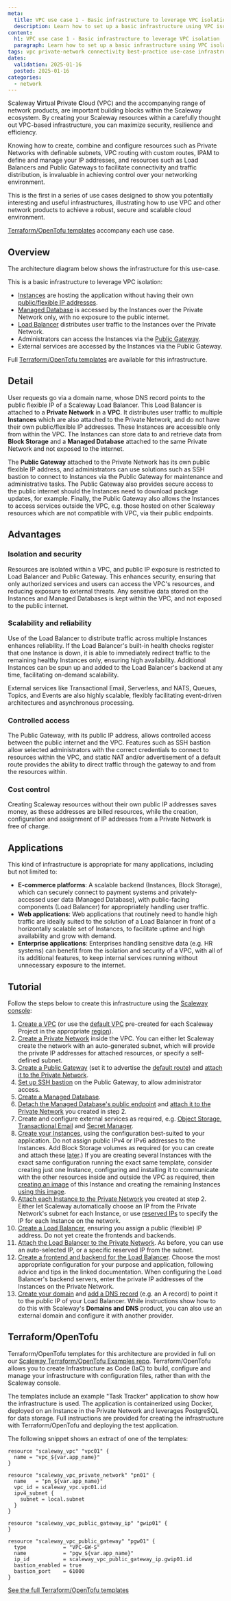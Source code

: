 ```yaml
---
meta:
  title: VPC use case 1 - Basic infrastructure to leverage VPC isolation
  description: Learn how to set up a basic infrastructure using VPC isolation for secure cloud environments. Step-by-step guidance on leveraging VPCs for optimal network isolation.
content:
  h1: VPC use case 1 - Basic infrastructure to leverage VPC isolation
  paragraph: Learn how to set up a basic infrastructure using VPC isolation for secure cloud environments. Step-by-step guidance on leveraging VPCs for optimal network isolation.
tags: vpc private-network connectivity best-practice use-case infrastructure-diagram
dates:
  validation: 2025-01-16
  posted: 2025-01-16
categories:
  - network
---
```


Scaleway **V**irtual **P**rivate **C**loud (VPC) and the accompanying range of network products, are important building blocks within the Scaleway ecosystem. By creating your Scaleway resources within a carefully thought out VPC-based infrastructure, you can maximize security, resilience and efficiency. 

Knowing how to create, combine and configure resources such as Private Networks with definable subnets, VPC routing with custom routes, IPAM to define and manage your IP addresses, and resources such as Load Balancers and Public Gateways to facilitate connectivity and traffic distribution, is invaluable in achieving control over your networking environment.

This is the first in a series of use cases designed to show you potentially interesting and useful infrastructures, illustrating how to use VPC and other network products to achieve a robust, secure and scalable cloud environment. 

[Terraform/OpenTofu templates](https://github.com/scaleway/terraform-examples/tree/main/demo-vpc-app) accompany each use case.

## Overview

The architecture diagram below shows the infrastructure for this use-case.

<Lightbox src="scaleway-vpc-infra-1.webp" size="large" alt="An architecture diagram shows how a Load Balancer inside a Scaleway VPC is attached to a Private Network. Also attached to the Private Network are three Instances (connected to Block Storage), a Managed Database, and a Public Gateway." />

This is a basic infrastructure to leverage VPC isolation:

- [Instances](/instances/concepts/#instance) are hosting the application without having their own [public/flexible IP addresses](/instances/concepts/#flexible-ip).
- [Managed Database](/managed-databases-for-postgresql-and-mysql/concepts/#managed-database) is accessed by the Instances over the Private Network only, with no exposure to the public internet.
- [Load Balancer](/load-balancer/concepts/) distributes user traffic to the Instances over the Private Network.
- Administrators can access the Instances via the [Public Gateway](/public-gateways/concepts/#public-gateway).
- External services are accessed by the Instances via the Public Gateway.

Full [Terraform/OpenTofu templates](##terraformopentofu) are available for this infrastructure.

## Detail

User requests go via a domain name, whose DNS record points to the public flexible IP of a Scaleway Load Balancer. This Load Balancer is attached to a **Private Network** in a **VPC**. It distributes user traffic to multiple **Instances** which are also attached to the Private Network, and do not have their own public/flexible IP addresses. These Instances are accessible only from within the VPC. The Instances can store data to and retrieve data from **Block Storage** and a **Managed Database** attached to the same Private Network and not exposed to the internet. 

The **Public Gateway** attached to the Private Network has its own public flexible IP address, and administrators can use solutions such as SSH bastion to connect to Instances via the Public Gateway for maintenance and administrative tasks. The Public Gateway also provides secure access to the public internet should the Instances need to download package updates, for example. Finally, the Public Gateway also allows the Instances to access services outside the VPC, e.g. those hosted on other Scaleway resources which are not compatible with VPC, via their public endpoints.

## Advantages

### Isolation and security

Resources are isolated within a VPC, and public IP exposure is restricted to Load Balancer and Public Gateway. This enhances security, ensuring that only authorized services and users can access the VPC's resources, and reducing exposure to external threats. Any sensitive data stored on the Instances and Managed Databases is kept within the VPC, and not exposed to the public internet.

### Scalability and reliability

Use of the Load Balancer to distribute traffic across multiple Instances enhances reliability. If the Load Balancer's built-in health checks register that one Instance is down, it is able to immediately redirect traffic to the remaining healthy Instances only, ensuring high availability. Additional Instances can be spun up and added to the Load Balancer's backend at any time, facilitating on-demand scalability.

External services like Transactional Email, Serverless, and NATS, Queues, Topics, and Events are also highly scalable, flexibly facilitating event-driven architectures and asynchronous processing.

### Controlled access

The Public Gateway, with its public IP address, allows controlled access between the public internet and the VPC. Features such as SSH bastion allow selected administrators with the correct credentials to connect to resources within the VPC, and static NAT and/or advertisement of a default route provides the ability to direct traffic through the gateway to and from the resources within.

### Cost control

Creating Scaleway resources without their own public IP addresses saves money, as these addresses are billed resources, while the creation, configuration and assignment of IP addresses from a Private Network is free of charge. 

## Applications

This kind of infrastructure is appropriate for many applications, including but not limited to:
- **E-commerce platforms**: A scalable backend (Instances, Block Storage), which can securely connect to payment systems and privately-accessed user data (Managed Database), with public-facing components (Load Balancer) for appropriately handling user traffic.
- **Web applications**: Web applications that routinely need to handle high traffic are ideally suited to the solution of a Load Balancer in front of a horizontally scalable set of Instances, to facilitate uptime and high availability and grow with demand.
- **Enterprise applications**: Enterprises handling sensitive data (e.g. HR systems) can benefit from the isolation and security of a VPC, with all of its additional features, to keep internal services running without unnecessary exposure to the internet.

## Tutorial

Follow the steps below to create this infrastructure using the [Scaleway console](https://console.scaleway.com/organization):

1. [Create a VPC](/vpc/how-to/create-vpc/) (or use the [default VPC](/vpc/how-to/create-vpc/#how-to-identify-your-default-vpcs) pre-created for each Scaleway Project in the appropriate [region](/vpc/concepts/#region-and-availability-zone)).
2. [Create a Private Network](/vpc/how-to/create-private-network/) inside the VPC. You can either let Scaleway create the network with an auto-generated subnet, which will provide the private IP addresses for attached resources, or specify a self-defined subnet.
3. [Create a Public Gateway](/public-gateways/how-to/create-a-public-gateway/) (set it to advertise the [default route](/public-gateways/concepts/#default-route)) and [attach it to the Private Network](/public-gateways/how-to/configure-a-public-gateway/#how-to-attach-a-public-gateway-to-a-private-network).
4. [Set up SSH bastion](/public-gateways/how-to/use-ssh-bastion/) on the Public Gateway, to allow administrator access.
5. [Create a Managed Database](/managed-databases-for-postgresql-and-mysql/how-to/create-a-database/).
6. [Detach the Managed Database's public endpoint](/managed-databases-for-postgresql-and-mysql/how-to/remove-public-endpoint/) and [attach it to the Private Network](/managed-databases-for-postgresql-and-mysql/how-to/connect-database-private-network/) you created in step 2.
7. Create and configure external services as required, e.g. [Object Storage](/object-storage/quickstart/), [Transactional Email](/transactional-email/quickstart/) and [Secret Manager](/secret-manager/quickstart/).
8. [Create your Instances](/instances/how-to/create-an-instance/), using the configuration best-suited to your application. Do not assign public IPv4 or IPv6 addresses to the Instances. Add Block Storage volumes as required (or you can create and attach these [later](/block-storage/quickstart/).)
    <Message type="tip">
    If you are creating several Instances with the exact same configuration running the exact same template, consider creating just one Instance, configuring and installing it to communicate with the other resources inside and outside the VPC as required, then [creating an image](/instances/how-to/create-a-backup/) of this Instance and creating the remaining Instances [using this image](/instances/how-to/create-a-backup/#how-to-create-or-restore-an-instance-from-an-image).
    </Message>
9. [Attach each Instance to the Private Network](/instances/how-to/use-private-networks/#how-to-attach-instances-to-an-existing-private-network) you created at step 2. Either let Scaleway automatically choose an IP from the Private Network's subnet for each Instance, or use [reserved IPs](/ipam/how-to/reserve-ip/) to specify the IP for each Instance on the network.
10. [Create a Load Balancer](/load-balancer/how-to/create-load-balancer/), ensuring you assign a public (flexible) IP address. Do not yet create the frontends and backends.
11. [Attach the Load Balancer to the Private Network](/load-balancer/how-to/use-with-private-network/#how-to-attach-a-private-network-to-your-load-balancer). As before, you can use an auto-selected IP, or a specific reserved IP from the subnet.
12. [Create a frontend and backend for the Load Balancer](/load-balancer/how-to/create-frontends-backends/). Choose the most appropriate configuration for your purpose and application, following advice and tips in the linked documentation. When configuring the Load Balancer's backend servers, enter the private IP addresses of the Instances on the Private Network.
13. [Create your domain](/domains-and-dns/how-to/register-internal-domain/) and [add a DNS record](/domains-and-dns/how-to/manage-dns-records/#how-to-add-dns-records) (e.g. an A record) to point it to the public IP of your Load Balancer. While instructions show how to do this with Scaleway's **Domains and DNS** product, you can also use an external domain and configure it with another provider.

## Terraform/OpenTofu

Terraform/OpenTofu templates for this architecture are provided in full on our [Scaleway Terraform/OpenTofu Examples repo](https://github.com/scaleway/terraform-examples/tree/main/demo-vpc-app/). Terraform/OpenTofu allows you to create Infrastructure as Code (IaC) to build, configure and manage your infrastructure with configuration files, rather than with the Scaleway console. 

The templates include an example "Task Tracker" application to show how the infrastructure is used. The application is containerized using Docker, deployed on an Instance in the Private Network and leverages PostgreSQL for data storage. Full instructions are provided for creating the infrastructure with Terraform/OpenTofu and deploying the test application.

The following snippet shows an extract of one of the templates:

```
resource "scaleway_vpc" "vpc01" {
  name = "vpc_${var.app_name}"
}

resource "scaleway_vpc_private_network" "pn01" {
  name   = "pn_${var.app_name}"
  vpc_id = scaleway_vpc.vpc01.id
  ipv4_subnet {
    subnet = local.subnet
  }
}

resource "scaleway_vpc_public_gateway_ip" "gwip01" {
}

resource "scaleway_vpc_public_gateway" "pgw01" {
  type            = "VPC-GW-S"
  name            = "pgw_${var.app_name}"
  ip_id           = scaleway_vpc_public_gateway_ip.gwip01.id
  bastion_enabled = true
  bastion_port    = 61000
}
```

[See the full Terraform/OpenTofu templates](https://github.com/scaleway/terraform-examples/tree/main/demo-vpc-app/)